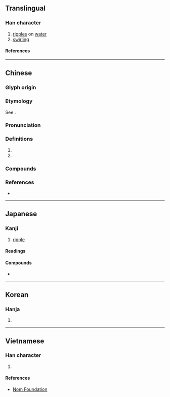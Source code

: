 {{character info/new}}
==Translingual==

===Han character===
{{Han char|rn=85|rad=水|as=11|sn=14|four=34121|canj=EKHR|ids=⿰氵猗}}

# [[ripple]]s on [[water]]
# [[swirling]]

====References====
{{Han ref|kx=0646.300|dkj=18164|dj=1056.090|hdz=31727.020|uh=6F2A}}

----

==Chinese==
{{zh-forms}}

===Glyph origin===
{{Han etym}}
===Etymology===
See {{zh-l|漣漪}}.
===Pronunciation===
{{zh-pron
|m=yī
|c=ji1,ji2
|mn=ī
|mc=y
|oc=y
|cat=n,part
}}

===Definitions===
{{zh-hanzi}}

# {{zh-short|漣漪}}
# {{zh-alt-form|猗}}

===Compounds===
{{zh-der|淪漪|漣漪|漪漣}}

===References===
* {{R:yue:Hanzi}}

----

==Japanese==

===Kanji===
{{ja-kanji|rs=水11}}

# [[ripple]]

====Readings====
{{ja-readings
|goon=い
|kanon=い
|kun=なみ
}}

====Compounds====
* {{ja-r|漣漪|れんい|[[ripple]]}}

----

==Korean==

===Hanja===
{{ko-hanja|의}}

# {{defn|lang=ko|sort=水11}}

----

==Vietnamese==

===Han character===
{{vi-readings|rs=水11|reading=y}}

# {{defn|lang=vi|sort=水11}}

====References====
*[http://nomfoundation.org/common/nom_details.php?codepoint=6f2a Nom Foundation]